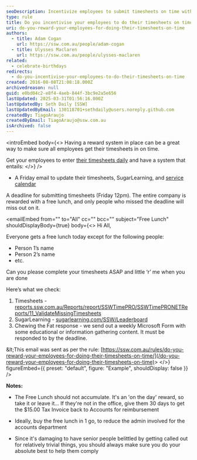 ```yaml
---
seoDescription: Incentivize employees to submit timesheets on time with a reward system that includes a free lunch for the entire company.
type: rule
title: Do you incentivise your employees to do their timesheets on time?
uri: do-you-reward-your-employees-for-doing-their-timesheets-on-time
authors:
  - title: Adam Cogan
    url: https://ssw.com.au/people/adam-cogan
  - title: Ulysses Maclaren
    url: https://ssw.com.au/people/ulysses-maclaren
related:
  - celebrate-birthdays
redirects:
  - do-you-incentivise-your-employees-to-do-their-timesheets-on-time
created: 2016-08-08T21:08:18.000Z
archivedreason: null
guid: e0bd04c2-e8f4-4aeb-844f-3bc9e2a5e656
lastUpdated: 2025-03-31T01:56:16.000Z
lastUpdatedBy: Seth Daily [SSW]
lastUpdatedByEmail: 130118701+sethdaily@users.noreply.github.com
createdBy: TiagoAraujo
createdByEmail: TiagoAraujo@ssw.com.au
isArchived: false
---
```


<introEmbed
  body={<>
Having a reward system in place can be a great way to make sure all employees get their timesheets in on time.

Get your employees to enter [their timesheets daily](/do-you-know-when-to-enter-your-timesheets) and have a system that entails:
  </>}
/>
* A Friday email to update their timesheets, SugarLearning, and [service calendar](/scheduling-do-you-know-how-to-view-the-availability-of-each-developer-resource-scheduling)

A deadline for submitting timesheets (Friday 12pm). The entire company is rewarded with a free lunch, and only people who missed the deadline will miss out on it.

<emailEmbed
  from=""
  to="All"
  cc=""
  bcc=""
  subject="Free Lunch"
  shouldDisplayBody={true}
  body={<>
    Hi All,

Everyone gets a free lunch today except for the following people:

* Person 1’s name
* Person 2’s name
* etc.

Can you please complete your timesheets ASAP and little ‘r’ me when you are done

Here’s what we check:

1. Timesheets - [reports.ssw.com.au/Reports/report/SSWTimePRO/SSWTimePRONETReports/11_ValidateMissingTimesheets](http://reports.ssw.com.au/Reports/report/SSWTimePRO/SSWTimePRONETReports/11_ValidateMissingTimesheets%22)
2. SugarLearning - [sugarlearning.com/SSW/Leaderboard](https://www.sugarlearning.com/SSW/Leaderboard)
3. Chewing the Fat response - we send out a weekly Microsoft Form with some educational or information gathering content. It must be responded to by the deadline.

\&lt;This email was sent as per the rule: [https://ssw.com.au/rules/do-you-reward-your-employees-for-doing-their-timesheets-on-time/](/do-you-reward-your-employees-for-doing-their-timesheets-on-time)&gt;
  </>}
  figureEmbed={{
    preset: "default",
    figure: "Example",
    shouldDisplay: false
  }}
/>

**Notes:**

* The Free Lunch should not accumulate. It's an 'on the day' reward, so take it or leave it... If they're not in the office, give them 30 days to get the $15.00 Tax Invoice back to Accounts for reimbursement

* Ideally, buy the free lunch in 1 go, to reduce the admin involved for the accounts department

* Since it's damaging to have senior people belittled by getting called out for relatively trivial things, you should always make sure you do your absolute best to help them comply
